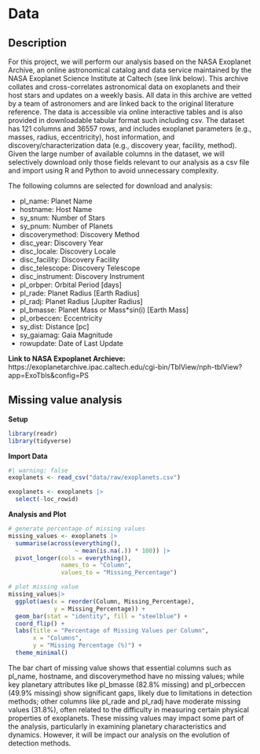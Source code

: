 # Data

## Description
For this project, we will perform our analysis based on the NASA Exoplanet Archive, an online astronomical catalog and data service maintained by the NASA Exoplanet Science Institute at Caltech (see link below). This archive collates and cross-correlates astronomical data on exoplanets and their host stars and updates on a weekly basis. All data in this archive are vetted by a team of astronomers and are linked back to the original literature reference. The data is accessible via online interactive tables and is also provided in downloadable tabular format such including csv. The dataset has 121 columns and 36557 rows, and includes exoplanet parameters (e.g., masses, radius, eccentricity), host information, and discovery/characterization data (e.g., discovery year, facility, method). Given the large number of available columns in the dataset, we will selectively download only those fields relevant to our analysis as a csv file and import using R and Python to avoid unnecessary complexity.

The following columns are selected for download and analysis: 

* pl_name: Planet Name
* hostname: Host Name
* sy_snum: Number of Stars
* sy_pnum: Number of Planets
* discoverymethod: Discovery Method
* disc_year: Discovery Year
* disc_locale: Discovery Locale
* disc_facility: Discovery Facility
* disc_telescope: Discovery Telescope
* disc_instrument: Discovery Instrument
* pl_orbper: Orbital Period [days]
* pl_rade: Planet Radius [Earth Radius]
* pl_radj: Planet Radius [Jupiter Radius]
* pl_bmasse: Planet Mass or Mass*sin(i) [Earth Mass]
* pl_orbeccen: Eccentricity
* sy_dist: Distance [pc]
* sy_gaiamag: Gaia Magnitude
* rowupdate: Date of Last Update

**Link to NASA Expoplanet Archieve:** https://exoplanetarchive.ipac.caltech.edu/cgi-bin/TblView/nph-tblView?app=ExoTbls&config=PS

## Missing value analysis

**Setup**
```r
library(readr)
library(tidyverse)
```

**Import Data**
```r
#| warning: false
exoplanets <- read_csv("data/raw/exoplanets.csv")

exoplanets <- exoplanets |>
  select(-loc_rowid)
```

**Analysis and Plot**
```r
# generate percentage of missing values
missing_values <- exoplanets |>
  summarise(across(everything(), 
                   ~ mean(is.na(.)) * 100)) |>
  pivot_longer(cols = everything(), 
               names_to = "Column", 
               values_to = "Missing_Percentage")

# plot missing value
missing_values|>
  ggplot(aes(x = reorder(Column, Missing_Percentage),
             y = Missing_Percentage)) +
  geom_bar(stat = "identity", fill = "steelblue") +
  coord_flip() +
  labs(title = "Percentage of Missing Values per Column",
       x = "Columns",
       y = "Missing Percentage (%)") +
  theme_minimal()
```


The bar chart of missing value shows that essential columns such as pl_name, hostname, and discoverymethod have no missing values; while key planetary attributes like pl_bmasse (82.8% missing) and pl_orbeccen (49.9% missing) show significant gaps, likely due to limitations in detection methods; other columns like pl_rade and pl_radj have moderate missing values (31.8%), often related to the difficulty in measuring certain physical properties of exoplanets. These missing values may impact some part of the analysis, particularly in examining planetary characteristics and dynamics. However, it will be impact our analysis on the evolution of detection methods. 
